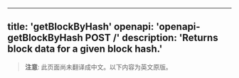 <!-- AUTO-GENERATED-CONTENT:START (ENGLISH-COPY) -->
---
title: 'getBlockByHash'
openapi: 'openapi-getBlockByHash POST /'
description: 'Returns block data for a given block hash.'
---

> **注意**: 此页面尚未翻译成中文。以下内容为英文原版。
